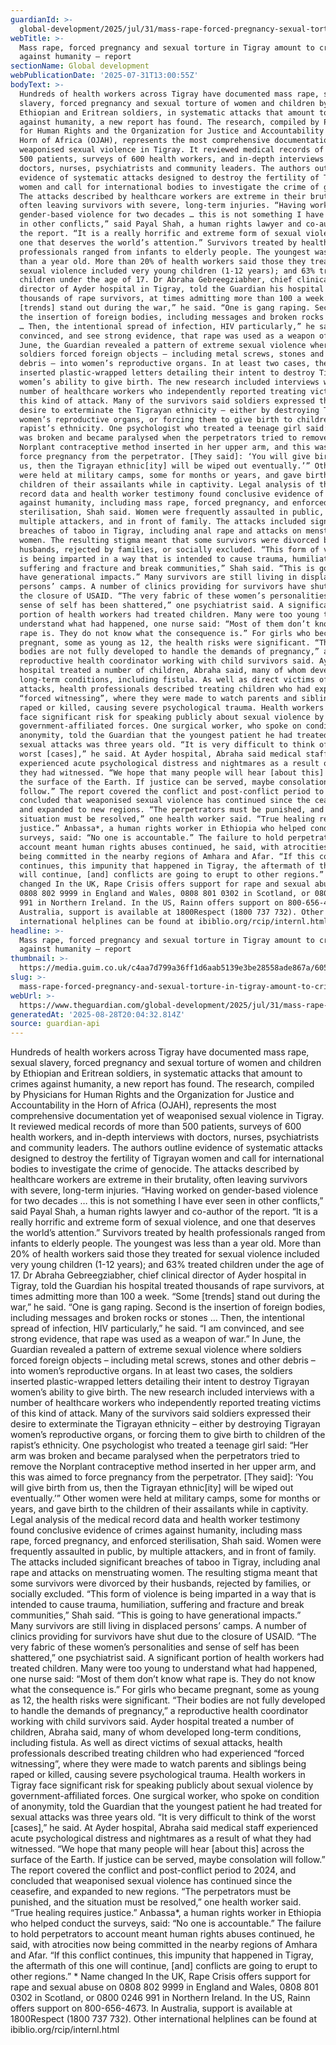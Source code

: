 ```yaml
---
guardianId: >-
  global-development/2025/jul/31/mass-rape-forced-pregnancy-sexual-torture-in-tigray-ethiopian-eritrean-forces-crimes-against-humanity-report
webTitle: >-
  Mass rape, forced pregnancy and sexual torture in Tigray amount to crimes
  against humanity – report
sectionName: Global development
webPublicationDate: '2025-07-31T13:00:55Z'
bodyText: >-
  Hundreds of health workers across Tigray have documented mass rape, sexual
  slavery, forced pregnancy and sexual torture of women and children by
  Ethiopian and Eritrean soldiers, in systematic attacks that amount to crimes
  against humanity, a new report has found. The research, compiled by Physicians
  for Human Rights and the Organization for Justice and Accountability in the
  Horn of Africa (OJAH), represents the most comprehensive documentation yet of
  weaponised sexual violence in Tigray. It reviewed medical records of more than
  500 patients, surveys of 600 health workers, and in-depth interviews with
  doctors, nurses, psychiatrists and community leaders. The authors outline
  evidence of systematic attacks designed to destroy the fertility of Tigrayan
  women and call for international bodies to investigate the crime of genocide.
  The attacks described by healthcare workers are extreme in their brutality,
  often leaving survivors with severe, long-term injuries. “Having worked on
  gender-based violence for two decades … this is not something I have ever seen
  in other conflicts,” said Payal Shah, a human rights lawyer and co-author of
  the report. “It is a really horrific and extreme form of sexual violence, and
  one that deserves the world’s attention.” Survivors treated by health
  professionals ranged from infants to elderly people. The youngest was less
  than a year old. More than 20% of health workers said those they treated for
  sexual violence included very young children (1-12 years); and 63% treated
  children under the age of 17. Dr Abraha Gebreegziabher, chief clinical
  director of Ayder hospital in Tigray, told the Guardian his hospital treated
  thousands of rape survivors, at times admitting more than 100 a week. “Some
  [trends] stand out during the war,” he said. “One is gang raping. Second is
  the insertion of foreign bodies, including messages and broken rocks or stones
  … Then, the intentional spread of infection, HIV particularly,” he said. “I am
  convinced, and see strong evidence, that rape was used as a weapon of war.” In
  June, the Guardian revealed a pattern of extreme sexual violence where
  soldiers forced foreign objects – including metal screws, stones and other
  debris – into women’s reproductive organs. In at least two cases, the soldiers
  inserted plastic-wrapped letters detailing their intent to destroy Tigrayan
  women’s ability to give birth. The new research included interviews with a
  number of healthcare workers who independently reported treating victims of
  this kind of attack. Many of the survivors said soldiers expressed their
  desire to exterminate the Tigrayan ethnicity – either by destroying Tigrayan
  women’s reproductive organs, or forcing them to give birth to children of the
  rapist’s ethnicity. One psychologist who treated a teenage girl said: “Her arm
  was broken and became paralysed when the perpetrators tried to remove the
  Norplant contraceptive method inserted in her upper arm, and this was aimed to
  force pregnancy from the perpetrator. [They said]: ‘You will give birth from
  us, then the Tigrayan ethnic[ity] will be wiped out eventually.’” Other women
  were held at military camps, some for months or years, and gave birth to the
  children of their assailants while in captivity. Legal analysis of the medical
  record data and health worker testimony found conclusive evidence of crimes
  against humanity, including mass rape, forced pregnancy, and enforced
  sterilisation, Shah said. Women were frequently assaulted in public, by
  multiple attackers, and in front of family. The attacks included significant
  breaches of taboo in Tigray, including anal rape and attacks on menstruating
  women. The resulting stigma meant that some survivors were divorced by their
  husbands, rejected by families, or socially excluded. “This form of violence
  is being imparted in a way that is intended to cause trauma, humiliation,
  suffering and fracture and break communities,” Shah said. “This is going to
  have generational impacts.” Many survivors are still living in displaced
  persons’ camps. A number of clinics providing for survivors have shut due to
  the closure of USAID. “The very fabric of these women’s personalities and
  sense of self has been shattered,” one psychiatrist said. A significant
  portion of health workers had treated children. Many were too young to
  understand what had happened, one nurse said: “Most of them don’t know what
  rape is. They do not know what the consequence is.” For girls who became
  pregnant, some as young as 12, the health risks were significant. “Their
  bodies are not fully developed to handle the demands of pregnancy,” a
  reproductive health coordinator working with child survivors said. Ayder
  hospital treated a number of children, Abraha said, many of whom developed
  long-term conditions, including fistula. As well as direct victims of sexual
  attacks, health professionals described treating children who had experienced
  “forced witnessing”, where they were made to watch parents and siblings being
  raped or killed, causing severe psychological trauma. Health workers in Tigray
  face significant risk for speaking publicly about sexual violence by
  government-affiliated forces. One surgical worker, who spoke on condition of
  anonymity, told the Guardian that the youngest patient he had treated for
  sexual attacks was three years old. “It is very difficult to think of the
  worst [cases],” he said. At Ayder hospital, Abraha said medical staff
  experienced acute psychological distress and nightmares as a result of what
  they had witnessed. “We hope that many people will hear [about this] across
  the surface of the Earth. If justice can be served, maybe consolation will
  follow.” The report covered the conflict and post-conflict period to 2024, and
  concluded that weaponised sexual violence has continued since the ceasefire,
  and expanded to new regions. “The perpetrators must be punished, and the
  situation must be resolved,” one health worker said. “True healing requires
  justice.” Anbassa*, a human rights worker in Ethiopia who helped conduct the
  surveys, said: “No one is accountable.” The failure to hold perpetrators to
  account meant human rights abuses continued, he said, with atrocities now
  being committed in the nearby regions of Amhara and Afar. “If this conflict
  continues, this impunity that happened in Tigray, the aftermath of this one
  will continue, [and] conflicts are going to erupt to other regions.” * Name
  changed In the UK, Rape Crisis offers support for rape and sexual abuse on
  0808 802 9999 in England and Wales, 0808 801 0302 in Scotland, or 0800 0246
  991 in Northern Ireland. In the US, Rainn offers support on 800-656-4673. In
  Australia, support is available at 1800Respect (1800 737 732). Other
  international helplines can be found at ibiblio.org/rcip/internl.html
headline: >-
  Mass rape, forced pregnancy and sexual torture in Tigray amount to crimes
  against humanity – report
thumbnail: >-
  https://media.guim.co.uk/c4aa7d799a36ff1d6aab5139e3be28558ade867a/605_0_4666_3735/500.jpg
slug: >-
  mass-rape-forced-pregnancy-and-sexual-torture-in-tigray-amount-to-crimes-against-humanity-report
webUrl: >-
  https://www.theguardian.com/global-development/2025/jul/31/mass-rape-forced-pregnancy-sexual-torture-in-tigray-ethiopian-eritrean-forces-crimes-against-humanity-report
generatedAt: '2025-08-28T20:04:32.814Z'
source: guardian-api
---
```

Hundreds of health workers across Tigray have documented mass rape, sexual slavery, forced pregnancy and sexual torture of women and children by Ethiopian and Eritrean soldiers, in systematic attacks that amount to crimes against humanity, a new report has found. The research, compiled by Physicians for Human Rights and the Organization for Justice and Accountability in the Horn of Africa (OJAH), represents the most comprehensive documentation yet of weaponised sexual violence in Tigray. It reviewed medical records of more than 500 patients, surveys of 600 health workers, and in-depth interviews with doctors, nurses, psychiatrists and community leaders. The authors outline evidence of systematic attacks designed to destroy the fertility of Tigrayan women and call for international bodies to investigate the crime of genocide. The attacks described by healthcare workers are extreme in their brutality, often leaving survivors with severe, long-term injuries. “Having worked on gender-based violence for two decades … this is not something I have ever seen in other conflicts,” said Payal Shah, a human rights lawyer and co-author of the report. “It is a really horrific and extreme form of sexual violence, and one that deserves the world’s attention.” Survivors treated by health professionals ranged from infants to elderly people. The youngest was less than a year old. More than 20% of health workers said those they treated for sexual violence included very young children (1-12 years); and 63% treated children under the age of 17. Dr Abraha Gebreegziabher, chief clinical director of Ayder hospital in Tigray, told the Guardian his hospital treated thousands of rape survivors, at times admitting more than 100 a week. “Some [trends] stand out during the war,” he said. “One is gang raping. Second is the insertion of foreign bodies, including messages and broken rocks or stones … Then, the intentional spread of infection, HIV particularly,” he said. “I am convinced, and see strong evidence, that rape was used as a weapon of war.” In June, the Guardian revealed a pattern of extreme sexual violence where soldiers forced foreign objects – including metal screws, stones and other debris – into women’s reproductive organs. In at least two cases, the soldiers inserted plastic-wrapped letters detailing their intent to destroy Tigrayan women’s ability to give birth. The new research included interviews with a number of healthcare workers who independently reported treating victims of this kind of attack. Many of the survivors said soldiers expressed their desire to exterminate the Tigrayan ethnicity – either by destroying Tigrayan women’s reproductive organs, or forcing them to give birth to children of the rapist’s ethnicity. One psychologist who treated a teenage girl said: “Her arm was broken and became paralysed when the perpetrators tried to remove the Norplant contraceptive method inserted in her upper arm, and this was aimed to force pregnancy from the perpetrator. [They said]: ‘You will give birth from us, then the Tigrayan ethnic[ity] will be wiped out eventually.’” Other women were held at military camps, some for months or years, and gave birth to the children of their assailants while in captivity. Legal analysis of the medical record data and health worker testimony found conclusive evidence of crimes against humanity, including mass rape, forced pregnancy, and enforced sterilisation, Shah said. Women were frequently assaulted in public, by multiple attackers, and in front of family. The attacks included significant breaches of taboo in Tigray, including anal rape and attacks on menstruating women. The resulting stigma meant that some survivors were divorced by their husbands, rejected by families, or socially excluded. “This form of violence is being imparted in a way that is intended to cause trauma, humiliation, suffering and fracture and break communities,” Shah said. “This is going to have generational impacts.” Many survivors are still living in displaced persons’ camps. A number of clinics providing for survivors have shut due to the closure of USAID. “The very fabric of these women’s personalities and sense of self has been shattered,” one psychiatrist said. A significant portion of health workers had treated children. Many were too young to understand what had happened, one nurse said: “Most of them don’t know what rape is. They do not know what the consequence is.” For girls who became pregnant, some as young as 12, the health risks were significant. “Their bodies are not fully developed to handle the demands of pregnancy,” a reproductive health coordinator working with child survivors said. Ayder hospital treated a number of children, Abraha said, many of whom developed long-term conditions, including fistula. As well as direct victims of sexual attacks, health professionals described treating children who had experienced “forced witnessing”, where they were made to watch parents and siblings being raped or killed, causing severe psychological trauma. Health workers in Tigray face significant risk for speaking publicly about sexual violence by government-affiliated forces. One surgical worker, who spoke on condition of anonymity, told the Guardian that the youngest patient he had treated for sexual attacks was three years old. “It is very difficult to think of the worst [cases],” he said. At Ayder hospital, Abraha said medical staff experienced acute psychological distress and nightmares as a result of what they had witnessed. “We hope that many people will hear [about this] across the surface of the Earth. If justice can be served, maybe consolation will follow.” The report covered the conflict and post-conflict period to 2024, and concluded that weaponised sexual violence has continued since the ceasefire, and expanded to new regions. “The perpetrators must be punished, and the situation must be resolved,” one health worker said. “True healing requires justice.” Anbassa*, a human rights worker in Ethiopia who helped conduct the surveys, said: “No one is accountable.” The failure to hold perpetrators to account meant human rights abuses continued, he said, with atrocities now being committed in the nearby regions of Amhara and Afar. “If this conflict continues, this impunity that happened in Tigray, the aftermath of this one will continue, [and] conflicts are going to erupt to other regions.” * Name changed In the UK, Rape Crisis offers support for rape and sexual abuse on 0808 802 9999 in England and Wales, 0808 801 0302 in Scotland, or 0800 0246 991 in Northern Ireland. In the US, Rainn offers support on 800-656-4673. In Australia, support is available at 1800Respect (1800 737 732). Other international helplines can be found at ibiblio.org/rcip/internl.html
